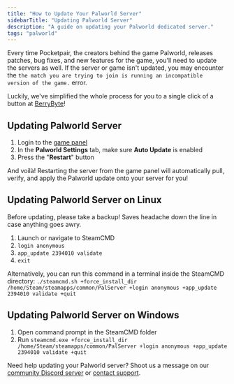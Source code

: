 ---
title: "How to Update Your Palworld Server"
sidebarTitle: "Updating Palworld Server"
description: "A guide on updating your Palworld dedicated server."
tags: "palworld"
---

Every time Pocketpair, the creators behind the game Palworld, releases patches, bug fixes, and new features for the game, you'll need to update the servers as well. If the server or game isn't updated, you may encounter the `the match you are trying to join is running an incompatible version of the game.` error.

Luckily, we've simplified the whole process for you to a single click of a button at [BerryByte](https://berrybyte.net/palworld-server-hosting)!

## Updating Palworld Server

1. Login to the [game panel](https://game.berrybyte.net)
2. In the **Palworld Settings** tab, make sure **Auto Update** is enabled
2. Press the "**Restart**" button

And voilà! Restarting the server from the game panel will automatically pull, verify, and apply the Palworld update onto your server for you!

## Updating Palworld Server on Linux

<Tip>Before updating, please take a backup! Saves headache down the line in case anything goes awry.</Tip>

1. Launch or navigate to SteamCMD
2. `login anonymous`
3. `app_update 2394010 validate`
4. `exit`

Alternatively, you can run this command in a terminal inside the SteamCMD directory:
`./steamcmd.sh +force_install_dir /home/Steam/steamapps/common/PalServer +login anonymous +app_update 2394010 validate +quit`

## Updating Palworld Server on Windows

1. Open command prompt in the SteamCMD folder
2. Run `steamcmd.exe +force_install_dir /home/Steam/steamapps/common/PalServer +login anonymous +app_update 2394010 validate +quit`

Need help updating your Palworld server? Shoot us a message on our
[community Discord server](https://berrybyte.net/discord) or [contact support](https://berrybyte.net/support).